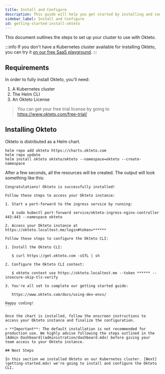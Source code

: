```yaml
---
title: Install and Configure 
description: This guide will help you get started by installing and configuring Okteto's Development Environments.
sidebar_label: Install and Configure
id: getting-started-install-okteto
---
```



This document outlines the steps to set up your cluster to use with Okteto.

:::info
If you don't have a Kubernetes cluster available for installing Okteto, you can try it [on our free SaaS playground](https://cloud.okteto.com).
:::

## Requirements
In order to fully install Okteto, you'll need:
1. A Kubernetes cluster
2. The Helm CLI
3. An Okteto License

> You can get your free trial license by going to https://www.okteto.com/free-trial/

## Installing Okteto

Okteto is distributed as a Helm chart. 

```
helm repo add okteto https://charts.okteto.com
helm repo update
helm install okteto okteto/okteto --namespace=okteto --create-namespace
```

After a few seconds, all the resources will be created. The output will look something like this:

``` 
Congratulations! Okteto is successfully installed!

Follow these steps to access your Okteto instance:

1. Start a port-forward to the ingress service by running:

   $ sudo kubectl port-forward service/okteto-ingress-nginx-controller 443:443 --namespace okteto

2. Access your Okteto instance at https://okteto.localtest.me/login#token=******

Follow these steps to configure the Okteto CLI:

1. Install the Okteto CLI:

   $ curl https://get.okteto.com -sSfL | sh

2. Configure the Okteto CLI context:

   $ okteto context use https://okteto.localtest.me --token ****** --insecure-skip-tls-verify

3. You're all set to complete our getting started guide:

   https://www.okteto.com/docs/using-dev-envs/

Happy coding!
``` 

Once the chart is installed, follow the onscreen instructions to access your Okteto instance and finalize the configuration.

> **Important**: The default installation is not recommended for production use. We highly advise following the steps outlined in the [Admin Dashboard](administration/dashboard.mdx) before giving your team access to your Okteto instance.

## Next Steps

In this section we installed Okteto on our Kubernetes cluster. [Next](getting-started.mdx) we're going to install and configure the Okteto CLI.
